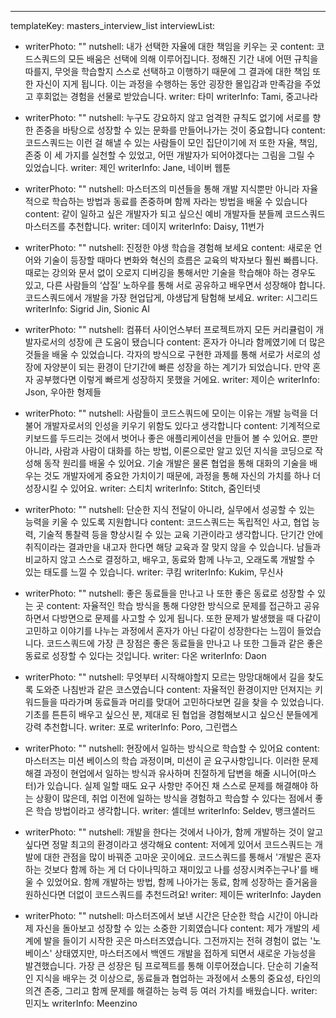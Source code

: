 ---

templateKey: masters_interview_list
interviewList:

- writerPhoto: ""
  nutshell: 내가 선택한 자율에 대한 책임을 키우는 곳
  content: 코드스쿼드의 모든 배움은 선택에 의해 이루어집니다. 정해진 기간 내에 어떤 규칙을 따를지, 무엇을 학습할지 스스로 선택하고 이행하기 때문에 그 결과에 대한 책임 또한 자신이 지게 됩니다. 이는 과정을 수행하는 동안 굉장한 몰입감과 만족감을 주었고 후회없는 경험을 선물로 받았습니다.
  writer: 타미
  writerInfo: Tami, 중고나라

- writerPhoto: ""
  nutshell: 누구도 강요하지 않고 엄격한 규칙도 없기에 서로를 향한 존중을 바탕으로 성장할 수 있는 문화를 만들어나가는 것이 중요합니다
  content: 코드스쿼드는 이런 걸 해낼 수 있는 사람들이 모인 집단이기에 저 또한 자율, 책임, 존중 이 세 가지를 실천할 수 있었고, 어떤 개발자가 되어야겠다는 그림을 그릴 수 있었습니다.
  writer: 제인
  writerInfo: Jane, 네이버 웹툰

- writerPhoto: ""
  nutshell: 마스터즈의 미션들을 통해 개발 지식뿐만 아니라 자율적으로 학습하는 방법과 동료를 존중하며 함께 자라는 방법을 배울 수 있습니다
  content: 같이 일하고 싶은 개발자가 되고 싶으신 예비 개발자들 분들께 코드스쿼드 마스터즈를 추천합니다.
  writer: 데이지
  writerInfo: Daisy, 11번가

- writerPhoto: ""
  nutshell: 진정한 야생 학습을 경험해 보세요
  content: 새로운 언어와 기술이 등장할 때마다 변화와 혁신의 흐름은 교육의 박자보다 훨씬 빠릅니다. 때로는 강의와 문서 없이 오로지 디버깅을 통해서만 기술을 학습해야 하는 경우도 있고, 다른 사람들의 ‘삽질’ 노하우를 통해 서로 공유하고 배우면서 성장해야 합니다. 코드스쿼드에서 개발을 가장 현업답게, 야생답게 탐험해 보세요.
  writer: 시그리드
  writerInfo: Sigrid Jin, Sionic AI

- writerPhoto: ""
  nutshell: 컴퓨터 사이언스부터 프로젝트까지 모든 커리큘럼이 개발자로서의 성장에 큰 도움이 됐습니다
  content: 혼자가 아니라 함께였기에 더 많은 것들을 배울 수 있었습니다. 각자의 방식으로 구현한 과제를 통해 서로가 서로의 성장에 자양분이 되는 환경이 단기간에 빠른 성장을 하는 계기가 되었습니다. 만약 혼자 공부했다면 이렇게 빠르게 성장하지 못했을 거에요.
  writer: 제이슨
  writerInfo: Json, 우아한 형제들

- writerPhoto: ""
  nutshell: 사람들이 코드스쿼드에 모이는 이유는 개발 능력을 더불어 개발자로서의 인성을 키우기 위함도 있다고 생각합니다
  content: 기계적으로 키보드를 두드리는 것에서 벗어나 좋은 애플리케이션을 만들어 볼 수 있어요. 뿐만 아니라, 사람과 사람이 대화를 하는 방법, 이론으로만 알고 있던 지식을 코딩으로 작성해 동작 원리를 배울 수 있어요. 기술 개발은 물론 협업을 통해 대화의 기술을 배우는 것도 개발자에게 중요한 가치이기 때문에, 과정을 통해 자신의 가치를 하나 더 성장시킬 수 있어요.
  writer: 스티치
  writerInfo: Stitch, 줌인터넷

- writerPhoto: ""
  nutshell: 단순한 지식 전달이 아니라, 실무에서 성공할 수 있는 능력을 키울 수 있도록 지원합니다
  content: 코드스쿼드는 독립적인 사고, 협업 능력, 기술적 통찰력 등을 향상시킬 수 있는 교육 기관이라고 생각합니다. 단기간 안에 취직이라는 결과만을 내고자 한다면 해당 교육과 잘 맞지 않을 수 있습니다. 남들과 비교하지 않고 스스로 결정하고, 배우고, 동료와 함께 나누고, 오래도록 개발할 수 있는 태도를 느낄 수 있습니다.
  writer: 쿠킴
  writerInfo: Kukim, 무신사

- writerPhoto: ""
  nutshell: 좋은 동료들을 만나고 나 또한 좋은 동료로 성장할 수 있는 곳
  content: 자율적인 학습 방식을 통해 다양한 방식으로 문제를 접근하고 공유하면서 다방면으로 문제를 사고할 수 있게 됩니다. 또한 문제가 발생했을 때 다같이 고민하고 이야기를 나누는 과정에서 혼자가 아닌 다같이 성장한다는 느낌이 들었습니다. 코드스쿼드에 가장 큰 장점은 좋은 동료들을 만나고 나 또한 그들과 같은 좋은 동료로 성장할 수 있다는 것입니다.
  writer: 다온
  writerInfo: Daon

- writerPhoto: ""
  nutshell: 무엇부터 시작해야할지 모르는 망망대해에서 길을 찾도록 도와준 나침반과 같은 코스였습니다
  content: 자율적인 환경이지만 던져지는 키워드들을 따라가며 동료들과 머리를 맞대어 고민하다보면 길을 찾을 수 있었습니다. 기초를 튼튼히 배우고 싶으신 분, 제대로 된 협업을 경험해보시고 싶으신 분들에게 강력 추천합니다.
  writer: 포로
  writerInfo: Poro, 그린랩스

- writerPhoto: ""
  nutshell: 현장에서 일하는 방식으로 학습할 수 있어요
  content: 마스터즈는 미션 베이스의 학습 과정이며, 미션이 곧 요구사항입니다. 이러한 문제 해결 과정이 현업에서 일하는 방식과 유사하며 친절하게 답변을 해줄 시니어(마스터)가 있습니다. 실제 일할 때도 요구 사항만 주어진 채 스스로 문제를 해결해야 하는 상황이 많은데, 취업 이전에 일하는 방식을 경험하고 학습할 수 있다는 점에서 좋은 학습 방법이라고 생각합니다.
  writer: 셀데브
  writerInfo: Seldev, 뱅크샐러드

- writerPhoto: ""
  nutshell: 개발을 한다는 것에서 나아가, 함께 개발하는 것이 알고 싶다면 정말 최고의 환경이라고 생각해요
  content: 저에게 있어서 코드스쿼드는 개발에 대한 관점을 많이 바꿔준 고마운 곳이에요. 코드스쿼드를 통해서 '개발은 혼자 하는 것보다 함께 하는 게 더 다이나믹하고 재미있고 나를 성장시켜주는구나'를 배울 수 있었어요. 함께 개발하는 방법, 함께 나아가는 동료, 함께 성장하는 즐거움을 원하신다면 더없이 코드스쿼드를 추천드려요!
  writer: 제이든
  writerInfo: Jayden

- writerPhoto: ""
  nutshell: 마스터즈에서 보낸 시간은 단순한 학습 시간이 아니라 제 자신을 돌아보고 성장할 수 있는 소중한 기회였습니다
  content: 제가 개발의 세계에 발을 들이기 시작한 곳은 마스터즈였습니다. 그전까지는 전혀 경험이 없는 '노베이스' 상태였지만, 마스터즈에서 백엔드 개발을 접하게 되면서 새로운 가능성을 발견했습니다. 가장 큰 성장은 팀 프로젝트를 통해 이루어졌습니다. 단순히 기술적인 지식을 배우는 것 이상으로, 동료들과 협업하는 과정에서 소통의 중요성, 타인의 의견 존중, 그리고 함께 문제를 해결하는 능력 등 여러 가치를 배웠습니다.
  writer: 민지노
  writerInfo: Meenzino